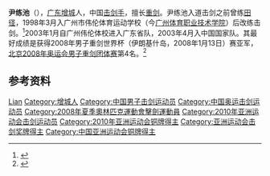 {{noteTA
|1=zh-hans:击剑; zh-hant:擊劍; zh-hk:劍擊;
}}
{{Infobox Biography
| subject_name   = 尹练池 
| image_name     = 
| image_size     = 
| image_caption  = 
| date_of_birth  = 1984年1月12日
| place_of_birth = {{PRC}}[[广东省|广东省]][[增城市|增城市]]
| date_of_death  = 
| place_of_death = 
| occupation     = [[击剑|击剑]]运动员
}}

'''尹练池'''（{{bd|1984年|1月12日}}），[[广东省|广东]][[增城市|增城]]人，中国[[击剑|击剑手]]，擅长[[重剑|重剑]]。尹练池入道击剑之前曾练[[田径|田径]]，1998年3月入广州市伟伦体育运动学校（今[[广州体育职业技术学院|广州体育职业技术学院]]）后改练击剑。<ref>{{Cite web|title=练田径的拿了击剑金牌--记五城会男子重剑冠军尹练池_综合体育_NIKE新浪竞技风暴_新浪网|url=http://sports.sina.com.cn/s/2003-10-21/143478756s.shtml|accessdate=2019-08-18|work=sports.sina.com.cn|archive-date=2019-08-18|archive-url=https://web.archive.org/web/20190818142930/http://sports.sina.com.cn/s/2003-10-21/143478756s.shtml|dead-url=no}}</ref>2003年1月自广州伟伦体校进入广东省队，2003年4月入中国国家队。其最好成绩是获得2008年男子重剑世界杯（伊朗基什岛，2008年1月13日）赛亚军，[[北京|北京]][[2008年夏季奥林匹克运动会|2008年奥运会]][[2008年夏季奥林匹克运动会击剑比赛|男子重剑团体赛]]第4名。<ref>{{Cite web|title=尹练池不敌对手无缘八强 中国男子重剑全军覆没--奥运--人民网|url=http://2008.people.com.cn/GB/126875/126887/7641551.html|accessdate=2019-08-18|work=2008.people.com.cn|archive-date=2012-04-16|archive-url=https://web.archive.org/web/20120416054654/http://2008.people.com.cn/GB/126875/126887/7641551.html|dead-url=no}}</ref>

== 参考资料 ==
{{reflist}}

{{Authority control}}
{{DEFAULTSORT:Yin尹}}
[[Category:尹姓|Lian]]
[[Category:增城人|Category:增城人]]
[[Category:中国男子击剑运动员|Category:中国男子击剑运动员]]
[[Category:中国奥运击剑运动员|Category:中国奥运击剑运动员]]
[[Category:2008年夏季奧林匹克運動會擊劍運動員|Category:2008年夏季奧林匹克運動會擊劍運動員]]
[[Category:2010年亚洲运动会击剑运动员|Category:2010年亚洲运动会击剑运动员]]
[[Category:2010年亚洲运动会铜牌得主|Category:2010年亚洲运动会铜牌得主]]
[[Category:亚洲运动会击剑奖牌得主|Category:亚洲运动会击剑奖牌得主]]
[[Category:中国亚洲运动会铜牌得主|Category:中国亚洲运动会铜牌得主]]